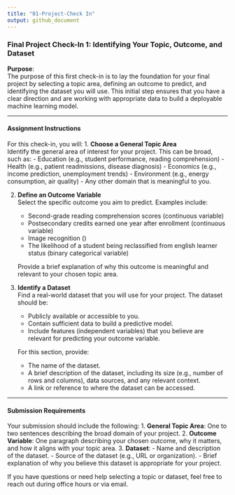 ```yaml
---
title: "01-Project-Check In"
output: github_document
---
```


### Final Project Check-In 1: Identifying Your Topic, Outcome, and Dataset

**Purpose**:  
The purpose of this first check-in is to lay the foundation for your final project by selecting a topic area, defining an outcome to predict, and identifying the dataset you will use. This initial step ensures that you have a clear direction and are working with appropriate data to build a deployable machine learning model.

---

#### **Assignment Instructions**
For this check-in, you will:
1. **Choose a General Topic Area**  
   Identify the general area of interest for your project. This can be broad, such as:
   - Education (e.g., student performance, reading comprehension)
   - Health (e.g., patient readmissions, disease diagnosis)
   - Economics (e.g., income prediction, unemployment trends)
   - Environment (e.g., energy consumption, air quality)
   - Any other domain that is meaningful to you.

2. **Define an Outcome Variable**  
   Select the specific outcome you aim to predict. Examples include:
   - Second-grade reading comprehension scores (continuous variable)
   - Postsecondary credits earned one year after enrollment (continuous variable)
   - Image recognition ()
   - The likelihood of a student being reclassified from english learner status (binary categorical variable)

   Provide a brief explanation of why this outcome is meaningful and relevant to your chosen topic area.

3. **Identify a Dataset**  
   Find a real-world dataset that you will use for your project. The dataset should be:
   - Publicly available or accessible to you.
   - Contain sufficient data to build a predictive model.
   - Include features (independent variables) that you believe are relevant for predicting your outcome variable.

   For this section, provide:
   - The name of the dataset.
   - A brief description of the dataset, including its size (e.g., number of rows and columns), data sources, and any relevant context.
   - A link or reference to where the dataset can be accessed.

---

#### **Submission Requirements**
Your submission should include the following:
1. **General Topic Area**: One to two sentences describing the broad domain of your project.
2. **Outcome Variable**: One paragraph describing your chosen outcome, why it matters, and how it aligns with your topic area.
3. **Dataset**:
   - Name and description of the dataset.
   - Source of the dataset (e.g., URL or organization).
   - Brief explanation of why you believe this dataset is appropriate for your project.



If you have questions or need help selecting a topic or dataset, feel free to reach out during office hours or via email. 